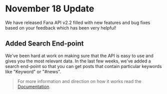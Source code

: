 # November 18 Update

We have released Fana API v2.2 filled with new features and bug fixes based on your feedback which has been very helpful!

## Added Search End-point
We've been hard at work on making sure that the API is easy to use and gives you the most relevant data. In the last few weeks, we've added a search end-point so that you can get posts that contain particular keywords like "Keyword" or "#news".
> For more information and direction on how it works read the [Documentation](/end-point/search  "Search Documentation").
